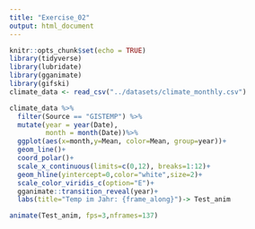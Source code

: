 ```yaml
---
title: "Exercise_02"
output: html_document
---
```


```r
knitr::opts_chunk$set(echo = TRUE)
library(tidyverse)
library(lubridate)
library(gganimate)
library(gifski)
climate_data <- read_csv("../datasets/climate_monthly.csv")
```


```r
climate_data %>% 
  filter(Source == "GISTEMP") %>% 
  mutate(year = year(Date),
         month = month(Date))%>%
  ggplot(aes(x=month,y=Mean, color=Mean, group=year))+
  geom_line()+
  coord_polar()+
  scale_x_continuous(limits=c(0,12), breaks=1:12)+
  geom_hline(yintercept=0,color="white",size=2)+
  scale_color_viridis_c(option="E")+
  gganimate::transition_reveal(year)+
  labs(title="Temp im Jahr: {frame_along}")-> Test_anim

animate(Test_anim, fps=3,nframes=137)
```

